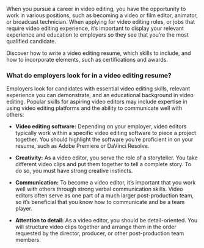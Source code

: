 
When you pursue a career in video editing, you have the opportunity to work in various positions, such as becoming a video or film editor, animator, or broadcast technician. When applying for video editing roles, or jobs that require video editing experience, it’s important to display your relevant experience and education to employers so they see that you’re the most qualified candidate.

Discover how to write a video editing resume, which skills to include, and how to incorporate elements, such as certifications and awards.

### What do employers look for in a video editing resume?

Employers look for candidates with essential video editing skills,  relevant experience you can demonstrate, and an educational background in video editing. Popular skills for aspiring video editors may include expertise in using video editing platforms and the ability to communicate well with others:

- **Video editing software:** Depending on your employer, video editors typically work within a specific video editing software to piece a project together. You should highlight the software you’re proficient in on your resume, such as Adobe Premiere or DaVinci Resolve.

- **Creativity:** As a video editor, you serve the role of a storyteller. You take different video clips and put them together to tell a complete story. To do so, you must have strong creative instincts.

- **Communication:** To become a video editor, it’s important that you work well with others through strong verbal communication skills. Video editors often serve as one part of a much larger post-production team, so it’s beneficial that you know how to communicate and be a team player.

- **Attention to detail:** As a video editor, you should be detail-oriented. You will structure video clips together and arrange them in the order requested by the director, producer, or other post-production team members.



